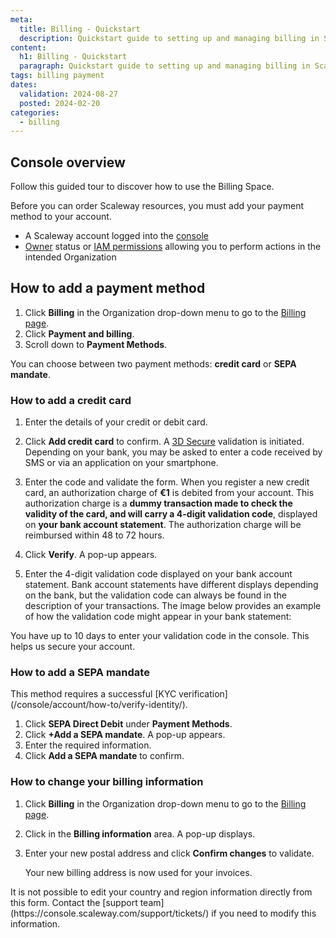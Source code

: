 ```yaml
---
meta:
  title: Billing - Quickstart
  description: Quickstart guide to setting up and managing billing in Scaleway.
content:
  h1: Billing - Quickstart
  paragraph: Quickstart guide to setting up and managing billing in Scaleway.
tags: billing payment
dates:
  validation: 2024-08-27
  posted: 2024-02-20
categories:
  - billing
---
```


## Console overview

Follow this guided tour to discover how to use the Billing Space.
<GuideFlow src="https://app.guideflow.com/embed/6kwqgvot1k"/>


Before you can order Scaleway resources, you must add your payment method to your account.
<Macro id="requirements" />

- A Scaleway account logged into the [console](https://console.scaleway.com)
- [Owner](/identity-and-access-management/iam/concepts/#owner) status or [IAM permissions](/identity-and-access-management/iam/concepts/#permission) allowing you to perform actions in the intended Organization

## How to add a payment method

1. Click **Billing** in the Organization drop-down menu to go to the [Billing page](https://console.scaleway.com/billing/overview).
2. Click **Payment and billing**.
3. Scroll down to **Payment Methods**.

You can choose between two payment methods: **credit card** or **SEPA mandate**.

### How to add a credit card

1. Enter the details of your credit or debit card.
2. Click **Add credit card** to confirm. A [3D Secure](https://en.wikipedia.org/wiki/3-D_Secure) validation is initiated. Depending on your bank, you may be asked to enter a code received by SMS or via an application on your smartphone.
3. Enter the code and validate the form.
    <Message type="note">
     When you register a new credit card, an authorization charge of **€1** is debited from your account. This authorization charge is a **dummy transaction made to check the validity of the card, and will carry a 4-digit validation code**, displayed on **your bank account statement**. The authorization charge will be reimbursed within 48 to 72 hours.
    </Message>
4. Click **Verify**. A pop-up appears.
5. Enter the 4-digit validation code displayed on your bank account statement.
    <Message type="note">
      Bank account statements have different displays depending on the bank, but the validation code can always be found in the description of your transactions. The image below provides an example of how the validation code might appear in your bank statement:

      <Lightbox src="scaleway-bank-statement.webp" alt="Screenshot of a bank account statement. Under the transactions section, an entry called SCW*C-6569E-COMMERCE displays. The validation code is represented by the number sequence" />
    </Message>


<Message type="important">
  You have up to 10 days to enter your validation code in the console. This helps us secure your account.
</Message>

### How to add a SEPA mandate

<Message type="note">
  This method requires a successful [KYC verification](/console/account/how-to/verify-identity/).
</Message>

1. Click **SEPA Direct Debit** under **Payment Methods**.
2. Click **+Add a SEPA mandate**. A pop-up appears.
3. Enter the required information.
4. Click **Add a SEPA mandate** to confirm.

### How to change your billing information

1. Click **Billing** in the Organization drop-down menu to go to the [Billing page](https://console.scaleway.com/billing/payment).
2. Click <Icon name="edit" /> in the **Billing information** area. A pop-up displays.
3. Enter your new postal address and click **Confirm changes** to validate.

    Your new billing address is now used for your invoices.

<Message type="note">
  It is not possible to edit your country and region information directly from this form. Contact the [support team](https://console.scaleway.com/support/tickets/) if you need to modify this information.
</Message>